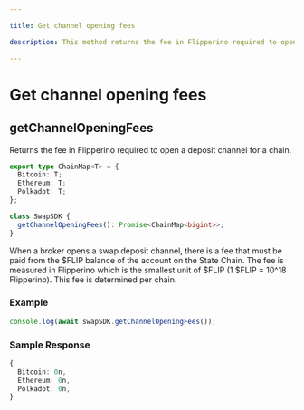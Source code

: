 ```yaml
---

title: Get channel opening fees

description: This method returns the fee in Flipperino required to open a deposit channel for a chain.

---
```


# Get channel opening fees

## getChannelOpeningFees

Returns the fee in Flipperino required to open a deposit channel for a chain.

```typescript copy
export type ChainMap<T> = {
  Bitcoin: T;
  Ethereum: T;
  Polkadot: T;
};

class SwapSDK {
  getChannelOpeningFees(): Promise<ChainMap<bigint>>;
}
```

When a broker opens a swap deposit channel, there is a fee that must be paid
from the \$FLIP balance of the account on the State Chain. The fee is measured in
Flipperino which is the smallest unit of \$FLIP (1 \$FLIP = 10^18 Flipperino).
This fee is determined per chain.

### Example


```javascript
console.log(await swapSDK.getChannelOpeningFees());
```

### Sample Response

```ts
{
  Bitcoin: 0n,
  Ethereum: 0n,
  Polkadot: 0n,
}
```
